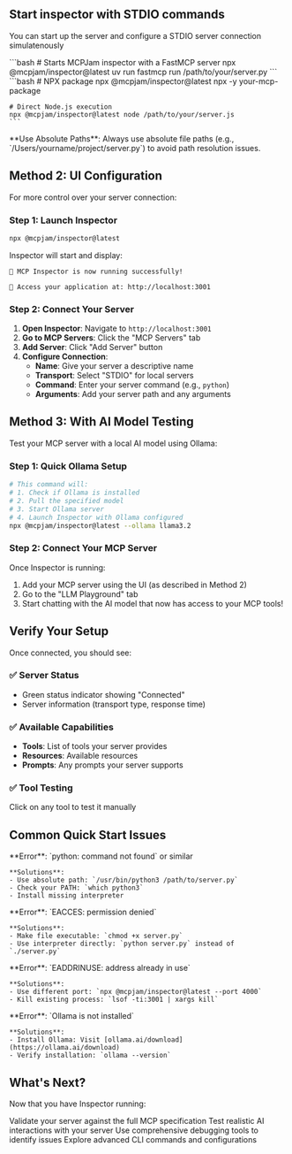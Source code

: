 ## Start inspector with STDIO commands

You can start up the server and configure a STDIO server connection simulatenously

<Tabs>
  <Tab title="Python Server">
    ```bash
    # Starts MCPJam inspector with a FastMCP server
    npx @mcpjam/inspector@latest uv run fastmcp run /path/to/your/server.py
    ```
  </Tab>
  
  <Tab title="Node.js Server">
    ```bash
    # NPX package
    npx @mcpjam/inspector@latest npx -y your-mcp-package

    # Direct Node.js execution
    npx @mcpjam/inspector@latest node /path/to/your/server.js
    ```
  </Tab>
</Tabs>

<Warning>
**Use Absolute Paths**: Always use absolute file paths (e.g., `/Users/yourname/project/server.py`) to avoid path resolution issues.
</Warning>

## Method 2: UI Configuration

For more control over your server connection:

### Step 1: Launch Inspector

```bash
npx @mcpjam/inspector@latest
```

Inspector will start and display:
```
🚀 MCP Inspector is now running successfully!

📱 Access your application at: http://localhost:3001
```

### Step 2: Connect Your Server

1. **Open Inspector**: Navigate to `http://localhost:3001`
2. **Go to MCP Servers**: Click the "MCP Servers" tab  
3. **Add Server**: Click "Add Server" button
4. **Configure Connection**:
   - **Name**: Give your server a descriptive name
   - **Transport**: Select "STDIO" for local servers
   - **Command**: Enter your server command (e.g., `python`)
   - **Arguments**: Add your server path and any arguments

## Method 3: With AI Model Testing

Test your MCP server with a local AI model using Ollama:

### Step 1: Quick Ollama Setup

```bash
# This command will:
# 1. Check if Ollama is installed
# 2. Pull the specified model  
# 3. Start Ollama server
# 4. Launch Inspector with Ollama configured
npx @mcpjam/inspector@latest --ollama llama3.2
```

### Step 2: Connect Your MCP Server

Once Inspector is running:
1. Add your MCP server using the UI (as described in Method 2)
2. Go to the "LLM Playground" tab
3. Start chatting with the AI model that now has access to your MCP tools!

## Verify Your Setup

Once connected, you should see:

### ✅ Server Status
- Green status indicator showing "Connected"
- Server information (transport type, response time)

### ✅ Available Capabilities  
- **Tools**: List of tools your server provides
- **Resources**: Available resources  
- **Prompts**: Any prompts your server supports

### ✅ Tool Testing
Click on any tool to test it manually

## Common Quick Start Issues

<AccordionGroup>
  <Accordion title="Command not found">
    **Error**: `python: command not found` or similar
    
    **Solutions**:
    - Use absolute path: `/usr/bin/python3 /path/to/server.py`
    - Check your PATH: `which python3`
    - Install missing interpreter
  </Accordion>
  
  <Accordion title="Permission denied">
    **Error**: `EACCES: permission denied`
    
    **Solutions**:
    - Make file executable: `chmod +x server.py`
    - Use interpreter directly: `python server.py` instead of `./server.py`
  </Accordion>
  
  <Accordion title="Port already in use">
    **Error**: `EADDRINUSE: address already in use`
    
    **Solutions**:
    - Use different port: `npx @mcpjam/inspector@latest --port 4000`
    - Kill existing process: `lsof -ti:3001 | xargs kill`
  </Accordion>
  
  <Accordion title="Ollama not found">
    **Error**: `Ollama is not installed`
    
    **Solutions**:
    - Install Ollama: Visit [ollama.ai/download](https://ollama.ai/download)
    - Verify installation: `ollama --version`
  </Accordion>
</AccordionGroup>

## What's Next?

Now that you have Inspector running:

<CardGroup cols={2}>
  <Card
    title="Test MCP Compliance"
    icon="shield-check"
    href="/inspector/mcp-compliance"
  >
    Validate your server against the full MCP specification
  </Card>
  <Card
    title="Use the LLM Playground"
    icon="robot"
    href="/inspector/llm-playground"
  >
    Test realistic AI interactions with your server
  </Card>
  <Card
    title="Debug Your Server"
    icon="bug"
    href="/inspector/debugging"
  >
    Use comprehensive debugging tools to identify issues
  </Card>
  <Card
    title="Learn CLI Options"
    icon="terminal"  
    href="/cli/overview"
  >
    Explore advanced CLI commands and configurations
  </Card>
</CardGroup>
